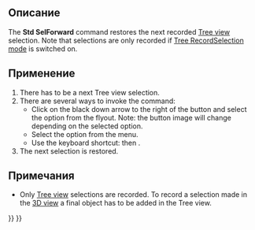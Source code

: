 <languages/>

<div class="mw-translate-fuzzy">
{{Docnav/ru
|[[Std_SelBack/ru|Назад]]
|
|[[Std_Base/ru|Стандартные команды и инструменты]]
|IconL=Std_SelBack.svg
|IconR=
|IconC=Freecad.svg
}}
</div>

<div class="mw-translate-fuzzy">
{{GuiCommand/ru
|Name/ru=Вперёд
|Name=Std_SelForward
|MenuLocation=
|Workbenches=Все
|Version=0.19
|SeeAlso=[[Std_LinkSelectLinked/ru|Перейти к связанному объекту]], [[Std_LinkSelectLinkedFinal/ru|Перейти на самый глубокий связанный объект]], [[Std_LinkSelectAllLinks/ru|Выбрать все ссылки]], [[Std_SelBack/ru|Назад]]
}}
</div>

<span id="Description"></span>
== Описание ==

The '''Std SelForward''' command restores the next recorded [[Tree_view|Tree view]] selection. Note that selections are only recorded if [[Std_TreeRecordSelection|Tree RecordSelection mode]] is switched on.

<span id="Usage"></span>
== Применение ==

# There has to be a next Tree view selection.
# There are several ways to invoke the command:
#* Click on the black down arrow to the right of the {{Button|[[Image:Std_TreeSyncView.svg|16px]]}} button and select the {{MenuCommand|[[Image:Std_SelForward.svg|16px]] Selection forward}} option from the flyout. Note: the button image will change depending on the selected option.
#* Select the {{MenuCommand|View → TreeView actions → [[Image:Std_SelForward.svg|16px]] Selection forward}} option from the menu.
#* Use the keyboard shortcut: {{KEY|S}} then {{KEY|F}}.
# The next selection is restored.

<span id="Notes"></span>
== Примечания ==

* Only [[Tree_view|Tree view]] selections are recorded. To record a selection made in the [[3D_view|3D view]] a final object has to be added in the Tree view.


<div class="mw-translate-fuzzy">
{{Docnav/ru
|[[Std_SelBack/ru|Назад]]
|
|[[Std_Base/ru|Стандартные команды и инструменты]]
|IconL=Std_SelBack.svg
|IconR=
|IconC=Freecad.svg
}}
</div>

{{Std_Base_navi{{#translation:}}}}
{{Userdocnavi{{#translation:}}}}